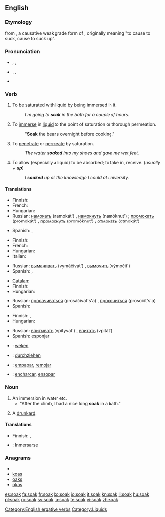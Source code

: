 ==English==

===Etymology===
{{etyl|enm}} {{term|soken|soken||lang=enm}} from {{etyl|ang}} {{term|socian|socian|to soak, steep|lang=ang}}, a causative weak grade form of {{term|sucan|sūcan|to suck|lang=ang}}, originally meaning "to cause to suck, cause to suck up".

===Pronunciation===
* {{a|British}} {{enPR|sōk}}, {{IPA|/səʊk/}}, {{SAMPA|/s@Uk/}}
*: {{rhymes|əʊk}}
* {{a|US}} {{enPR|sōk}}, {{IPA|/soʊk/}}, {{SAMPA|/soUk/}}
*: {{rhymes|oʊk}}
* {{homophones|soke}}

===Verb===
{{en-verb}}

# {{intransitive}} To be saturated with liquid by being immersed in it.
#: ''I'm going to '''soak''' in the bath for a couple of hours.''
# {{transitive}} To [[immerse]] in [[liquid]] to the point of saturation or thorough permeation.
#: "'''Soak''' the beans overnight before cooking."
# {{intransitive}} To [[penetrate]] or [[permeate]] by saturation.
#: ''The water '''soaked''' into my shoes and gave me wet feet.''
# {{transitive}} To allow (especially a liquid) to be absorbed; to take in, receive. (''usually + '''[[up]]''''')
#: ''I '''soaked''' up all the knowledge I could at university.''

====Translations====
{{trans-top|to be saturated with liquid by being immersed in it}}
* Finnish: {{t-|fi|liota}}
* French: {{t|fr|tremper}}
* Hungarian: {{t-|hu|ázik}}
* Russian: [[намокать]] (namokát') {{impf}}, [[намокнуть]] (namóknut') {{pf}}; [[промокать]] (promokát') {{impf}}, [[промокнуть]] (promóknut') {{pf}}; [[отмокать]] (otmokát') {{impf}}
{{trans-mid}}
* Spanish: {{t-|es|empapar}}, {{t-|es|remojar}}
{{trans-bottom}}

{{trans-top|to immerse in liquid to the point of saturation or thorough permeation}}
* Finnish: {{t-|fi|liottaa}}
* French: {{t|fr|faire tremper}}
* Hungarian: {{t|hu|áztat}}
* Italian: {{t|it|mettere a bagno}}
{{trans-mid}}
* Russian: [[вымачивать]] (vymáčivat') {{impf}}, [[вымочить]] (výmočit')
* Spanish: {{t-|es|remojar}}, {{t-|es|empapar}}
{{trans-bottom}}

{{trans-top|to penetrate or permeate by saturation}}
* [[Catalan]]: {{t+|ca|penetrar}}
* Finnish: {{t-|fi|tihkua}}
* Hungarian: {{t|hu|beszívódik}}
{{trans-mid}}
* Russian: [[просачиваться]] (prosáčivat's'a) {{impf}}, [[просочиться]] (prosočít's'a) {{pf}}
* Spanish: {{t-|es|saturar}}
{{trans-bottom}}

{{trans-top|to allow (especially a liquid) to be absorbed}}
* Finnish: {{t+|fi|imeä}}, {{t-|fi|imeyttää}}
* Hungarian: {{t|hu|felszív}}
{{trans-mid}}
* Russian: [[впитывать]] (vpítyvat') {{impf}}, [[впитать]] (vpitát') {{pf}}
* Spanish: esponjar
{{trans-bottom}}

{{checktrans-top}}
* {{ttbc|Dutch}}: [[weken]]
* {{ttbc|German}}: [[durchziehen]]
{{checktrans-mid}}
* {{ttbc|Spanish}}: [[empapar]], [[remojar]]
* {{ttbc|Portuguese}}: [[encharcar]], [[ensopar]]
{{checktrans-bottom}}

===Noun===
{{en-noun}}

# An immersion in water etc.
#* "After the climb, I had a nice long '''soak''' in a bath."
# {{slang|British}} A [[drunkard]].

====Translations====
{{trans-top|immersion in a liquid}}
* Finnish: {{t|fi|liotus}}, {{t|fi|liko}}
{{trans-mid}}
{{trans-bottom}}

{{checktrans-top}}
* {{ttbc|Spanish}}: Inmersarse <!-- This is a verb -->
{{trans-bottom}}

===Anagrams===
* {{alphagram|akos}}
* [[koas#English|koas]]
* [[oaks#English|oaks]]
* [[okas#English|okas]]

[[Category:English ergative verbs]]
[[Category:Liquids]]

[[es:soak]]
[[fa:soak]]
[[fr:soak]]
[[ko:soak]]
[[io:soak]]
[[it:soak]]
[[kn:soak]]
[[li:soak]]
[[hu:soak]]
[[pl:soak]]
[[ro:soak]]
[[sv:soak]]
[[ta:soak]]
[[te:soak]]
[[vi:soak]]
[[zh:soak]]